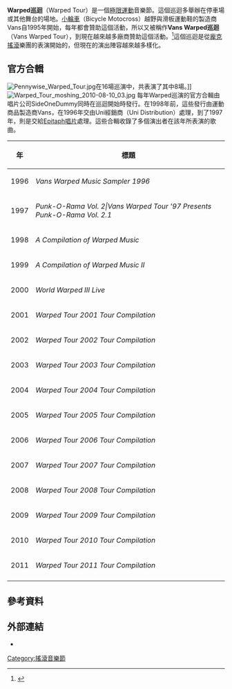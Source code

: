 {{primarysources|time=2017-03-24T05:03:40+00:00}}
{{Infobox music festival
| music_festival_name = Warped Tour
| caption             = 
| location            = [[美國|美國]]、[[加拿大|加拿大]]
| years_active        = 1995年－至今
| dates               = 6月中－7月初
| founders            = Kevin Lyman
| genre               = [[龐克搖滾|龐克搖滾]]、[[斯卡曲風|斯卡曲風]]、[[另類搖滾|另類搖滾]]、[[雷鬼|雷鬼]]、[[嘻哈|嘻哈]]、[[Pop|Pop]]、[[金屬蕊|金屬蕊]]
| host                = Vans
| price               = 30－35元美金
| website             = http://vanswarpedtour.com
}}

'''Warped巡迴'''（Warped Tour）是一個[[極限運動|極限運動]]音樂節。這個巡迴多舉辦在停車場或其他舞台的場地。[[小輪車|小輪車]]（Bicycle Motocross）越野與滑板運動鞋的製造商Vans自1995年開始，每年都會贊助這個活動，所以又被稱作'''Vans Warped巡迴'''（Vans Warped Tour），到現在越來越多廠商贊助這個活動。<ref>{{Cite web |url=http://vanswarpedtour.com/sponsors |title=存档副本 |access-date=2011-11-09 |archive-url=https://web.archive.org/web/20111105025221/http://vanswarpedtour.com/sponsors |archive-date=2011-11-05 |dead-url=yes }}</ref>這個巡迴是從[[龐克搖滾|龐克搖滾]]樂團的表演開始的，但現在的演出陣容越來越多樣化。

==官方合輯==
[[File:Pennywise_Warped_Tour.jpg|right]]在16場巡演中，共表演了其中8場。]]
[[File:Warped_Tour_moshing_2010-08-10_03.jpg|right]]
每年Warped巡演的官方合輯由唱片公司SideOneDummy同時在巡迴開始時發行。在1998年前，這些發行由運動商品製造商Vans，在1996年交由Uni經銷商（Uni Distribution）處理，到了1997年，則是交給[[Epitaph唱片|Epitaph唱片]]處理。這些合輯收錄了多個演出者在該年所表演的歌曲。

{| class="wikitable"
!年
!標題
|-
|1996
|''Vans Warped Music Sampler 1996''
|-
|1997
|''Punk-O-Rama Vol. 2|Vans Warped Tour '97 Presents Punk-O-Rama Vol. 2.1''
|-
|1998
|''A Compilation of Warped Music''
|-
|1999
|''A Compilation of Warped Music II''
|-
|2000
|''World Warped III Live''
|-
|2001
|''Warped Tour 2001 Tour Compilation''
|-
|2002
|''Warped Tour 2002 Tour Compilation''
|-
|2003
|''Warped Tour 2003 Tour Compilation''
|-
|2004
|''Warped Tour 2004 Tour Compilation''
|-
|2005
|''Warped Tour 2005 Tour Compilation''
|-
|2006
|''Warped Tour 2006 Tour Compilation''
|-
|2007
|''Warped Tour 2007 Tour Compilation''
|-
|2008
|''Warped Tour 2008 Tour Compilation''
|-
|2009
|''Warped Tour 2009 Tour Compilation''
|-
|2010
|''Warped Tour 2010 Tour Compilation''
|-
|2011
|''Warped Tour 2011 Tour Compilation''
|-
|}

== 參考資料 ==
{{Reflist}}

== 外部連結 ==
{{Commons category|Warped Tour}}
* {{Official website|http://www.vanswarpedtour.com}}

[[Category:搖滾音樂節|Category:搖滾音樂節]]